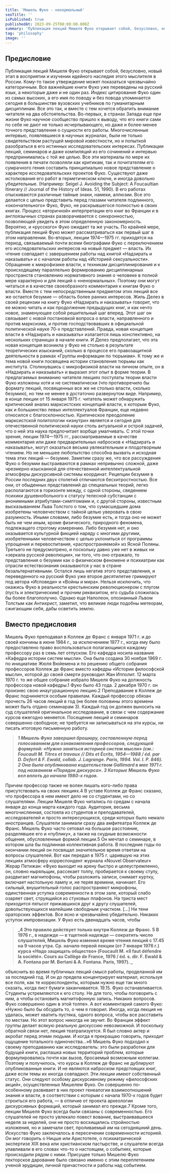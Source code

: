 ```yaml
---
title: 'Мишель Фуко - ненормальный'
seoTitle: ''
isPublished: true
publishedAt: 2023-09-25T08:00:00.000Z
summary: 'Публикация лекций Мишеля Фуко открывает собой, безусловно, новый этап в восприятии и изучении идейного наследия этого мыслителя в России.'
tag: 'philosophy'
image: ''
---
```


## Предисловие

Публикация лекций Мишеля Фуко открывает собой, безусловно, новый этап в восприятии и изучении идейного наследия этого мыслителя в России.
Кому-то такое утверждение может показаться чрезвычайно категоричным. Все важнейшие
книги Фуко уже переведены на русский язык, а некоторые даже и
не один раз. Индекс цитирования Фуко один из самых высоких, а
его имя по поводу и без повода упоминается сегодня в большинстве вузовских учебников по гуманитарным дисциплинам.
Все это так, и вместе с тем хочется обратить внимание читателя на два обстоятельства. Во-первых, в странах Запада еще при
жизни Фуко научное сообщество пришло к выводу, что его книги сами по себе не дают не только исчерпывающего, но даже и
более-менее точного представления о сущности его работы.
Многочисленные интервью, появлявшиеся в научных журналах,
были не только свидетельством растущей мировой известности,
но и попыткой разобраться в его истинных исследовательских
интересах. Публикации лекций, семинаров и даже компиляций
из его сочинений и интервью предпринимались с той же целью.
Все эти материалы по мере их появления в печати позволяли как
критикам, так и почитателям его сумрачного гения составить
принципиально новое представление о характере исследовательских проектов Фуко. Существуют даже истолкования его работ в
герметическом ключе, и иногда довольно убедительные.
(Например: Seigel J. Avoiding the Subject: A Foucaultian Itinerary // Journal
of the History of Ideas. 51, 1990). В его работах отыскиваются различные тайные знаки, намеки, аллюзии. Все это делается с целью
представить перед глазами читателя подлинного, «окончательного» Фуко, Фуко, не раскрывшегося полностью в своих книгах.
Процесс «вторичной» интерпретации его книг во Франции и в
англоязычных странах разворачивается с синхронностью, позволяющей увидеть в этом определенную закономерность. Вероятно, и «русского» Фуко ожидает та же участь. По крайней мере,
публикация лекций Фуко может рассматриваться как первый шаг
в этом направлении.
Во-вторых, лекции 1974—1975 гг. приходятся на период, связываемый почти всеми биографами Фуко с переключением его
исследовательских интересов на новый предмет — власть. Их
чтение совпадает с завершением работы над книгой «Надзирать
и наказывать» и с началом работы над «Историей сексуальности». Обращение к микрофизике власти, к техникам дисциплинирования и к происходящему параллельно формированию
дисциплинарных пространств становлению нормативного знания о
человеке в полной мере характерно и для лекций о «ненормальных». Поэтому они могут читаться и в качестве своеобразного
комментария к книгам Фуко о власти. Вместе с тем непосредственным предметом этих лекций все же остается безумие — область более ранних интересов.
Жиль Делез в своей рецензии на книгу Фуко «Надзирать и наказывать» говорит, что ее можно читать и как продолжение предыдущих книг, и как нечто новое, знаменующее собой решительный шаг вперед. Этот шаг он связывает с новой постановкой
вопроса о власти, направленного и против марксизма, и против
господствовавших в официальной политической науке 70-х
представлений. Правда, новая концепция власти в «Надзирать и
наказывать» излагается лишь конспективно, на нескольких страницах в начале книги. И Делез предполагает, что эта новая концепция возникла у Фуко не столько в результате теоретических
изысканий, сколько в процессе его правозащитной деятельности
в рамках «Группы информации по тюрьмам». К тому же и тема
новой книги посвящена истории становления тюрьмы как института. Столкнувшись с микрофизикой власти на личном опыте, он
в «Надзирать и наказывать» и выразил этот опыт в форме теории.
В предлагаемых вниманию читателя лекциях постулаты теории власти Фуко изложены хотя и не систематически (что противоречило бы формату лекций, посвященных все же не столько
власти, сколько безумию), но тем не менее в достаточно развернутом виде.
Например, в конце лекции от 15 января 1975 г. читатель может обнаружить критический анализ марксистских концепций
власти, к которым Фуко, как и большинство левых интеллектуалов Франции, еще недавно относился с благосклонностью.
Критическое преодоление марксистской политологии «изнутри»
является и сегодня для отечественной политической науки столь
актуальной и острой задачей, что о ней эта наука предпочитает
ворбще умалчивать. С этой точки зрения, лекции 1974—1975 гг.,
рассматриваемые в качестве комментария или даже предварительных набросков к «Надзирать и наказывать», могут оказаться
весьма увлекательным и плодотворным чтением.
Но не меньшее любопытство способна вызвать и исходная тема этих лекций — безумие. Заметим сразу же, что все рассуждения Фуко о безумии выстраиваются в рамках непривычно сложной, даже чрезмерно изысканной для отечественной интеллектуальной атмосферы дискурсивной системы координат. Рецепции
безумия в России последних двух столетий отличаются бесхитростностью. Все они, от обыденных представлений до специальных теорий, легко располагаются в горизонте между, с одной стороны, сведением психики душевнобольного к статусу телесной
субстанции с анонимными атрибутами-симптомами и, с другой
стороны, известным высказыванием Льва Толстого о том, что
сумасшедшие дома изобретены человечеством с тайной целью
уверовать в свою разумность. Иными словами, либо безумие
есть, и тогда оно не может быть не чем иным, кроме физического, природного феномена, подлежащего строгому измерению.
Либо безумия нет, и оно оказывается культурной фикцией наряду с многими другими, изобретенными человечеством с целью
уклониться от программы упрощения и перевоспитания, «распространяемой» из Ясной Поляны. Третьего не предусмотрено, и
поскольку давно уже нет в живых ни «зеркала русской революции», ни того, что оно отражало, то представления о безумии как
о физическом феномене и психиатрии как отрасли естествознания оказываются у нас в стране безальтернативными. Остался
лишь негатив этого представления, и переведенного на русский
Фуко уже второе десятилетие гримируют под автора «Исповеди»
и «Войны и мира». Нельзя исключить, что окажись Фуко в реальности крестьянским революционером с плугом (пусть и электрическим) и прочим реквизитом, его судьба сложилась бы более
благополучно. Однако еще Наполеон, опознанный Львом Толстым как Антихрист, заметил, что великие люди подобны метеорам, сжигающим себя,
дабы осветить землю.

## Вместо предисловия

Мишель Фуко преподавал в Коллеж де Франс с января
1971 г. и до своей кончины в июне 1984 г., за исключением
1977 г., когда ему было предоставлено право воспользоваться полагающимся каждому профессору раз в семь лет отпуском. Его кафедра носила название «Кафедра истории систем
мысли».
Она была создана 30 ноября 1969 г. по инициативе Жюля
Вюйемена и по решению общего собрания профессоров Коллеж де Франс вместо кафедры «Истории философской мысли»,
которой до своей смерти руководил Жан Ипполит. 12 марта
1970 г. то же общее собрание избрало Мишеля Фуко на должность
профессора новой кафедры.1
Фуко было 43 года.
2 декабря 1970 г. он произнес свою инаугурационную лекцию.2
Преподавание в Коллеж де Франс подчиняется особым
правилам. Каждый профессор обязан прочесть 26 часов лекций в год (не более половины этого времени может быть отдано семинарам
3). Каждый год он должен выносить на суд
слушателей оригинальное исследование, в связи с чем содержание курсов ежегодно меняется. Посещение лекций и семинаров
совершенно свободное; не требуется ни записываться
на эти курсы, ни писать итоговую письменную работу.

> **_1 Мишель Фуко завершил брошюру, составленную перед голосованием для ознакомления профессоров, следующей формулой: «Нужно заняться историей систем мысли» (см.: Foucault M. Titres et travaux // Dits et Écrits, 1954—1988 / éd. par D. Defert & F. Ewald, collab. J. Lagrange. Paris, 1994. Vol. I. P. 846). 2 Она была опубликована издательством Gallimard в мае 1971 г. под названием «Порядок дискурса». 3 Которые Мишель Фуко вел вплоть до начала 1980-х годов._**

Причем профессор также не волен лишать кого-либо права присутствовать на своих лекциях.4
В уставе Коллеж де Франс
сказано, что профессора в нем имеют дело не со студентами,
но со слушателями.
Лекции Мишеля Фуко читались по средам с начала января
до конца марта каждого года. Аудитория, весьма многочисленная, состояла из студентов и преподавателей, исследователей и просто интересующихся, среди которых было немало
иностранцев. Слушатели занимали сразу два амфитеатра Коллеж де Франс. Мишель Фуко часто сетовал на большое расстояние, разделявшее его и «публику», а также на скудные
возможности общения, обусловленные формой лекции.5
Он
мечтал о семинаре, в котором шла бы подлинная коллективная работа. В последние годы по окончании лекций он посвящал значительное время ответам на вопросы слушателей.
Вот как передал в 1975 г. царившую на этих лекциях атмосферу корреспондент журнала «Nouvel Observateur» Жерар
Петижан: «Фуко выходит на арену быстро и целеустремленно, он, словно ныряльщик, рассекает толпу, пробирается к
своему стулу, раздвигает магнитофоны, чтобы разложить записи, снимает куртку, включает настольную лампу и, не теряя
времени, начинает. Его сильный, внушительный голос распространяют микрофоны, единственная уступка современности в этом зале, который слабо озаряет свет, струящийся из
стуковых плафонов. На триста мест приходится пятьсот
прижавшихся друг к другу слушателей, довольствующихся
малейшим свободным участком. [...] Ни тени ораторских эффектов. Все ясно и чрезвычайно убедительно. Никаких уступок импровизации. У Фуко есть двенадцать часов, чтобы

> **_4 Это правило действует только внутри Коллеж де Франс. 5 В 1976 г., в надежде — в тщетной надежде — сократить число слушателей, Мишель Фуко изменил время чтения лекций с 17.45 на 9 часов утра. Ср. начало первой лекции (от 7 января 1976 г.) курса «Надо защищать общество» (Foucault M. «Il faut défendre la société». Cours au Collège de France, 1976 / éd. s. dir. F. Ewald & A. Fontana par M. Bertani & A. Fontana. Paris, 1997). _**

объяснить во время публичных лекций смысл работы, проделанной им за последний год. И он до предела концентрирует
материал, используя все поля, как те корреспонденты, которым нужно еще так много сказать, когда лист бумаги заканчивается. 19.15. Фуко останавливается. Студенты устремляются
к его столу. Не для того, чтобы поговорить с ним, а чтобы
остановить магнитофонную запись. Никаких вопросов. Фуко
совершенно один в этой толпе». А вот комментарий самого
Фуко: «Нужно было бы обсудить то, о чем я говорил. Иногда,
когда лекция не удалась, может хватить пустяка, одного вопроса, чтобы все расставить по местам. Но этот вопрос никогда не звучит. Во Франции эффект группы делает всякую
реальную дискуссию невозможной. И поскольку обратной
связи нет, лекция театрализуется. Я был словно актер и акробат перед этими людьми. И когда я прекращаю говорить, приходит ощущение тотального одиночества...»6
Мишель Фуко подходил к своему преподаванию как исследователь: это были разработки для будущей книги, распашка новых территорий проблем, которые формулировались
почти как вызов, бросаемый возможным коллегам. Поэтому и
получилось, что курсы в Коллеж де Франс не дублируют
опубликованные книги. И не являются наброском предстоящих книг, даже если темы их иногда совпадают. Эти лекции
имеют собственный статус. Они следуют особому дискурсивному режиму «философских акций», осуществленных Мишелем Фуко. Он совершенно по-особенному развивает в них
проект генеалогии взаимоотношений знания и власти, в соответствии с которым с начала 1970-х годов будет строиться его
работа, — в отличие от проекта археологии дискурсивных
формаций, который занимал его прежде.7
Кроме того, лекции Мишеля Фуко всегда были связаны с
современностью. Его слушателей не просто увлекало повест
вование, выстраивавшееся неделя за неделей, они не просто
восхищались стройностью изложения, но и замечали свет,
проливаемый им на сегодняшний день. Искусство Фуко заключалось в пересечении современности историей. Он мог
говорить о Ницше или Аристотеле, о психиатрической экспертизе XIX века или христианском пастырстве, и слушатели
всегда улавливали в его словах что-то о настоящем, о событиях, которые происходили рядом с ними. Присущее только Мишелю Фуко лекторское дарование было связано именно с
этим переплетением ученой эрудиции, личной причастности и
работы над событием.
